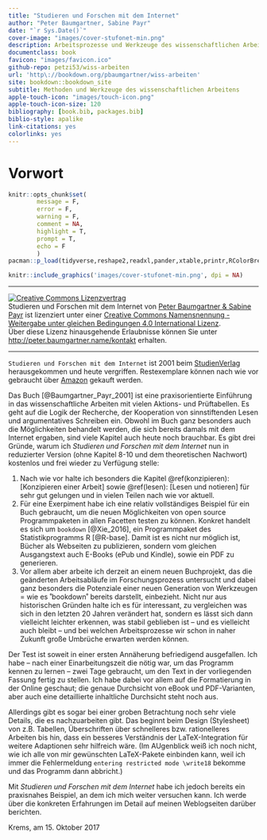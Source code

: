 ```yaml
--- 
title: "Studieren und Forschen mit dem Internet"
author: "Peter Baumgartner, Sabine Payr"
date: "`r Sys.Date()`"
cover-image: "images/cover-stufonet-min.png"
description: Arbeitsprozesse und Werkzeuge des wissenschaftlichen Arbeitens. Gekürzte Ausgabe aus 2001, aber viele Inhalte noch aktuell. 
documentclass: book
favicon: "images/favicon.ico"
github-repo: petzi53/wiss-arbeiten
url: 'http\://bookdown.org/pbaumgartner/wiss-arbeiten'
site: bookdown::bookdown_site
subtitle: Methoden und Werkzeuge des wissenschaftlichen Arbeitens
apple-touch-icon: "images/touch-icon.png"
apple-touch-icon-size: 120
bibliography: [book.bib, packages.bib]
biblio-style: apalike
link-citations: yes
colorlinks: yes
---
```


# Vorwort {-}



```r
knitr::opts_chunk$set(
        message = F,
        error = F,
        warning = F,
        comment = NA,
        highlight = T,
        prompt = T,
        echo = F
        )
pacman::p_load(tidyverse,reshape2,readxl,pander,xtable,printr,RColorBrewer,knitr,emo)
```





```r
knitr::include_graphics('images/cover-stufonet-min.png', dpi = NA)
```

***

<a rel="license" href="http://creativecommons.org/licenses/by-sa/4.0/"><img alt="Creative Commons Lizenzvertrag" style="border-width:0" src="https://i.creativecommons.org/l/by-sa/4.0/88x31.png" /></a><br /><span xmlns:dct="http://purl.org/dc/terms/" href="http://purl.org/dc/dcmitype/Text" property="dct:title" rel="dct:type">Studieren und Forschen mit dem Internet</span> von <a xmlns:cc="http://creativecommons.org/ns#" href="https://bookdown.org/pbaumgartner/wiss-arbeiten/" property="cc:attributionName" rel="cc:attributionURL">Peter Baumgartner & Sabine Payr</a> ist lizenziert unter einer <a rel="license" href="http://creativecommons.org/licenses/by-sa/4.0/">Creative Commons Namensnennung - Weitergabe unter gleichen Bedingungen 4.0 International Lizenz</a>.<br />Über diese Lizenz hinausgehende Erlaubnisse können Sie unter <a xmlns:cc="http://creativecommons.org/ns#" href="http://peter.baumgartner.name/kontakt" rel="cc:morePermissions">http://peter.baumgartner.name/kontakt</a> erhalten.

***



`Studieren und Forschen mit dem Internet` ist 2001 beim [StudienVerlag](http://www.studienverlag.at/page.cfm?vpath=buecher/buchdetail&bookclass=&titnr=1319) herausgekommen und heute vergriffen. Restexemplare können nach wie vor gebraucht über [Amazon](https://www.amazon.de/Studieren-Forschen-mit-dem-Internet/dp/3706513196/ref=sr_1_1?ie=UTF8&qid=1508089811&sr=8-1&keywords=studieren+und+forschen+mit+dem+internet) gekauft werden. 

Das Buch [@Baumgartner_Payr_2001] ist eine praxisorientierte Einführung in das wissenschaftliche Arbeiten mit vielen Aktions- und Prüftabellen. Es geht auf die Logik der Recherche, der Kooperation von sinnstiftenden Lesen und argumentatives Schreiben ein. Obwohl im Buch ganz besonders auch die Möglichkeiten behandelt werden, die sich bereits damals mit dem Internet ergaben, sind viele Kapitel auch heute noch brauchbar.
Es gibt drei Gründe, warum ich _Studieren und Forschen mit dem Internet_ nun in reduzierter Version (ohne Kapitel 8-10 und dem theoretischen Nachwort) kostenlos und frei wieder zu Verfügung stelle:

1. Nach wie vor halte ich besonders die Kapitel \@ref(konzipieren): [Konzipieren einer Arbeit] sowie \@ref(lesen): [Lesen und notieren] für sehr gut gelungen und in vielen Teilen nach wie vor aktuell.
2. Für eine Exerpiment habe ich eine relativ vollständiges Beispiel für ein Buch gebraucht, um die neuen Möglichkeiten von open source Programmpaketen in allen Facetten testen zu können. Konkret handelt es sich um `bookdown` [@Xie_2016], ein Programmpaket des Statistikprogramms R [@R-base]. Damit ist es nicht nur möglich ist, Bücher als Webseiten zu publizieren, sondern vom gleichen Ausgangstext auch E-Books (ePub und Kindle), sowie ein PDF zu generieren.
3. Vor allem aber arbeite ich derzeit an einem neuen Buchprojekt, das die geänderten Arbeitsabläufe im Forschungsprozess untersucht und dabei ganz besonders die Potenziale einer neuen Generation von Werkzeugen =  wie es ˚bookdown˚ bereits darstellt, einbezieht. Nicht nur aus historischen Gründen halte ich es für interessant, zu vergleichen was sich  in den letzten 20 Jahren verändert hat, sondern es lässt sich dann vielleicht leichter erkennen, was stabil geblieben ist -- und es vielleicht auch bleibt -- und bei welchen Arbeitsprozesse wir schon in naher Zukunft große Umbrüche erwarten werden können. 

Der Test ist soweit in einer ersten Annäherung befriedigend ausgefallen. Ich habe -- nach einer Einarbeitungszeit die nötig war, um das Programm kennen zu lernen -- zwei Tage gebraucht, um den Text in der vorliegenden Fassung fertig zu stellen. Ich habe dabei vor allem auf die Formatierung in der Online geschaut; die genaue Durchsicht von eBook und PDF-Varianten, aber auch eine detaillierte inhaltliche Durchsicht steht noch aus. 

Allerdings gibt es sogar bei einer groben Betrachtung noch sehr viele Details, die es nachzuarbeiten gibt. Das beginnt beim Design (Stylesheet) von z.B. Tabellen, Überschriften über schnelleres bzw. rationelleres Arbeiten bis hin, dass ein besseres Verständnis der LaTeX-Integration für weitere Adaptionen sehr hilfreich wäre. (Im AUgenblick weiß ich noch nicht, wie ich alle von mir gewünschten LaTeX-Pakete einbinden kann, weil ich immer die Fehlermeldung `entering restricted mode \write18` bekomme und das Programm dann abbricht.)

Mit _Studieren und Forschen mit dem Internet_ habe ich jedoch bereits ein praxisnahes Beispiel, an dem ich mich weiter versuchen kann. Ich werde über die konkreten Erfahrungen im Detail auf meinen Weblogseiten darüber berichten.

Krems, am 15. Oktober 2017




